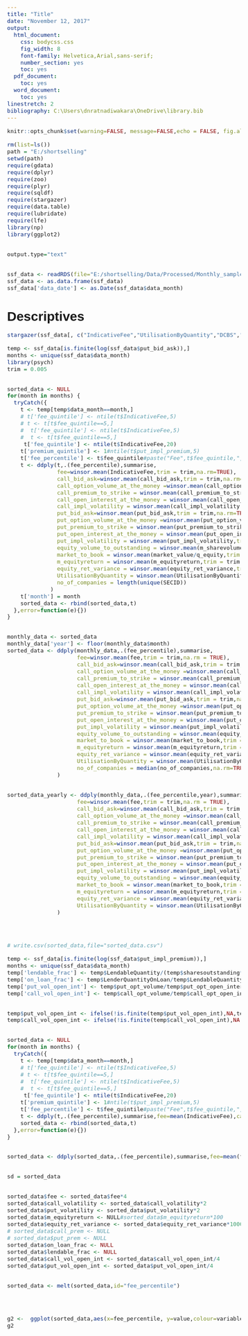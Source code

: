 ```yaml
---
title: "Title"
date: "November 12, 2017"
output:
  html_document:
    css: bodycss.css
    fig_width: 8
    font-family: Helvetica,Arial,sans-serif;
    number_section: yes
    toc: yes
  pdf_document:
    toc: yes
  word_document:
    toc: yes
linestretch: 2
bibliography: C:\Users\dnratnadiwakara\OneDrive\library.bib
---
```


<style type="text/css">
body{ 
      font-size: 15px;
      font-family: Helvetica,Arial,sans-serif;
      line-height: 200%;
  }
  
.author {
 font-size: 15px;
 color: Black;
 font-style: normal;
 text-align: center;
}


.date { 
 font-size: 15px;
 color: Black;
 font-style: normal;
 text-align: center;
}

.title{
  text-align: center;
  font-size: 15px;
 color: Black;
 
}

.toc-ignore{
  text-align: center;
  font-size: 15px;
 color: Black;
}

.fluid-row{
  text-align: center;
  font-size: 15px;
 color: Black;
}

</style>

```r
knitr::opts_chunk$set(warning=FALSE, message=FALSE,echo = FALSE, fig.align='center')
```



```r
rm(list=ls())
path = "E:/shortselling"
setwd(path)
require(gdata)
require(dplyr)
require(zoo)
require(plyr)
require(sqldf)
require(stargazer)
require(data.table)
require(lubridate)
require(lfe)
library(np)
library(ggplot2)

output.type="text"

ssf_data <- readRDS(file="E:/shortselling/Data/Processed/Monthly_sample_Nov122017.rds")
ssf_data <- as.data.frame(ssf_data)
ssf_data['data_date'] <- as.Date(ssf_data$data_month)

```

# Descriptives
```r

stargazer(ssf_data[, c("IndicativeFee","UtilisationByQuantity","DCBS","LenderQuantityOnLoan","LendableQuantity")], type = output.type, summary.stat = c("mean", "sd", "p25", "median", "p75", "n"),notes = "",digits = 4)
```



```r
temp <- ssf_data[is.finite(log(ssf_data$put_bid_ask)),]
months <- unique(ssf_data$data_month)
library(psych)
trim = 0.005

sorted_data <- NULL
for(month in months) {
  tryCatch({
    t <- temp[temp$data_month==month,]
    # t['fee_quintile'] <- ntile(t$IndicativeFee,5)
    # t <- t[t$fee_quintile==5,]
    #  t['fee_quintile'] <- ntile(t$IndicativeFee,5)
    #  t <- t[t$fee_quintile==5,]
     t['fee_quintile'] <- ntile(t$IndicativeFee,20)
    t['premium_quintile'] <- 1#ntile(t$put_impl_premium,5)
    t['fee_percentile'] <- t$fee_quintile#paste("Fee",t$fee_quintile,", Prem",t$premium_quintile)
    t <- ddply(t,.(fee_percentile),summarise,
               fee=winsor.mean(IndicativeFee,trim = trim,na.rm=TRUE),
               call_bid_ask=winsor.mean(call_bid_ask,trim = trim,na.rm=TRUE),
               call_option_volume_at_the_money =winsor.mean(call_option_volume_at_the_money/sharesoutstanding,trim = trim,na.rm=TRUE),
               call_premium_to_strike = winsor.mean(call_premium_to_strike,trim = trim,na.rm=TRUE),
               call_open_interest_at_the_money = winsor.mean(call_open_interest_at_the_money/sharesoutstanding,trim = trim,na.rm=TRUE),
               call_impl_volatility = winsor.mean(call_impl_volatility,trim = trim,na.rm=TRUE),
               put_bid_ask=winsor.mean(put_bid_ask,trim = trim,na.rm=TRUE),
               put_option_volume_at_the_money =winsor.mean(put_option_volume_at_the_money/sharesoutstanding,trim = trim,na.rm=TRUE),
               put_premium_to_strike = winsor.mean(put_premium_to_strike,trim = trim,na.rm=TRUE),
               put_open_interest_at_the_money = winsor.mean(put_open_interest_at_the_money/sharesoutstanding,trim = trim,na.rm=TRUE),
               put_impl_volatility = winsor.mean(put_impl_volatility,trim = trim,na.rm=TRUE),
               equity_volume_to_outstanding = winsor.mean(m_sharevolume/sharesoutstanding,trim = trim,na.rm=TRUE),
               market_to_book = winsor.mean(market_value/q_equity,trim = trim,na.rm=TRUE),
               m_equityreturn = winsor.mean(m_equityreturn,trim = trim,na.rm=TRUE),
               equity_ret_variance = winsor.mean(equity_ret_variance,trim = trim,na.rm=TRUE),
               UtilisationByQuantity = winsor.mean(UtilisationByQuantity,trim = trim,na.rm=TRUE),
               no_of_companies = length(unique(SECID))
             )
    t['month'] = month
    sorted_data <- rbind(sorted_data,t)
  },error=function(e){})
}

monthly_data <- sorted_data
monthly_data['year'] <- floor(monthly_data$month)
sorted_data <- ddply(monthly_data,.(fee_percentile),summarise,
                     fee=winsor.mean(fee,trim = trim,na.rm = TRUE),
                     call_bid_ask=winsor.mean(call_bid_ask,trim = trim,na.rm=TRUE),
                     call_option_volume_at_the_money =winsor.mean(call_option_volume_at_the_money,trim = trim,na.rm=TRUE),
                     call_premium_to_strike = winsor.mean(call_premium_to_strike,trim = trim,na.rm=TRUE),
                     call_open_interest_at_the_money = winsor.mean(call_open_interest_at_the_money,trim = trim,na.rm=TRUE),
                     call_impl_volatility = winsor.mean(call_impl_volatility,trim = trim,na.rm=TRUE),
                     put_bid_ask=winsor.mean(put_bid_ask,trim = trim,na.rm=TRUE),
                     put_option_volume_at_the_money =winsor.mean(put_option_volume_at_the_money,trim = trim,na.rm=TRUE),
                     put_premium_to_strike = winsor.mean(put_premium_to_strike,trim = trim,na.rm=TRUE),
                     put_open_interest_at_the_money = winsor.mean(put_open_interest_at_the_money,trim = trim,na.rm=TRUE),
                     put_impl_volatility = winsor.mean(put_impl_volatility,trim = trim,na.rm=TRUE),
                     equity_volume_to_outstanding = winsor.mean(equity_volume_to_outstanding,trim = trim,na.rm=TRUE),
                     market_to_book = winsor.mean(market_to_book,trim = trim,na.rm=TRUE),
                     m_equityreturn = winsor.mean(m_equityreturn,trim = trim,na.rm=TRUE),
                     equity_ret_variance = winsor.mean(equity_ret_variance,trim = trim,na.rm=TRUE),
                     UtilisationByQuantity = winsor.mean(UtilisationByQuantity,trim = trim,na.rm=TRUE),
                     no_of_companies = median(no_of_companies,na.rm=TRUE)
               )

sorted_data_yearly <- ddply(monthly_data,.(fee_percentile,year),summarise,
                     fee=winsor.mean(fee,trim = trim,na.rm = TRUE),
                     call_bid_ask=winsor.mean(call_bid_ask,trim = trim,na.rm=TRUE),
                     call_option_volume_at_the_money =winsor.mean(call_option_volume_at_the_money,trim = trim,na.rm=TRUE),
                     call_premium_to_strike = winsor.mean(call_premium_to_strike,trim = trim,na.rm=TRUE),
                     call_open_interest_at_the_money = winsor.mean(call_open_interest_at_the_money,trim = trim,na.rm=TRUE),
                     call_impl_volatility = winsor.mean(call_impl_volatility,trim = trim,na.rm=TRUE),
                     put_bid_ask=winsor.mean(put_bid_ask,trim = trim,na.rm=TRUE),
                     put_option_volume_at_the_money =winsor.mean(put_option_volume_at_the_money,trim = trim,na.rm=TRUE),
                     put_premium_to_strike = winsor.mean(put_premium_to_strike,trim = trim,na.rm=TRUE),
                     put_open_interest_at_the_money = winsor.mean(put_open_interest_at_the_money,trim = trim,na.rm=TRUE),
                     put_impl_volatility = winsor.mean(put_impl_volatility,trim = trim,na.rm=TRUE),
                     equity_volume_to_outstanding = winsor.mean(equity_volume_to_outstanding,trim = trim,na.rm=TRUE),
                     market_to_book = winsor.mean(market_to_book,trim = trim,na.rm=TRUE),
                     m_equityreturn = winsor.mean(m_equityreturn,trim = trim,na.rm=TRUE),
                     equity_ret_variance = winsor.mean(equity_ret_variance,trim = trim,na.rm=TRUE),
                     UtilisationByQuantity = winsor.mean(UtilisationByQuantity,trim = trim,na.rm=TRUE)
               )


# write.csv(sorted_data,file="sorted_data.csv")
```


```r
temp <- ssf_data[is.finite(log(ssf_data$put_impl_premium)),]
months <- unique(ssf_data$data_month)
temp['lendable_frac'] <- temp$LendableQuantity/(temp$sharesoutstanding*1e6)
temp['on_loan_frac'] <- temp$LenderQuantityOnLoan/temp$LendableQuantity
temp['put_vol_open_int'] <- temp$put_opt_volume/temp$put_opt_open_interest
temp['call_vol_open_int'] <- temp$call_opt_volume/temp$call_opt_open_interest

temp$put_vol_open_int <- ifelse(!is.finite(temp$put_vol_open_int),NA,temp$put_vol_open_int)
temp$call_vol_open_int <- ifelse(!is.finite(temp$call_vol_open_int),NA,temp$call_vol_open_int)

sorted_data <- NULL
for(month in months) {
  tryCatch({
    t <- temp[temp$data_month==month,]
    # t['fee_quintile'] <- ntile(t$IndicativeFee,5)
    # t <- t[t$fee_quintile==5,]
    #  t['fee_quintile'] <- ntile(t$IndicativeFee,5)
    #  t <- t[t$fee_quintile==5,]
     t['fee_quintile'] <- ntile(t$IndicativeFee,20)
    t['premium_quintile'] <- 1#ntile(t$put_impl_premium,5)
    t['fee_percentile'] <- t$fee_quintile#paste("Fee",t$fee_quintile,", Prem",t$premium_quintile)
    t <- ddply(t,.(fee_percentile),summarise,fee=mean(IndicativeFee),call_prem=mean(call_impl_premium,na.rm=TRUE),put_prem=mean(put_impl_premium),call_volatility = mean(call_impl_volatility,na.rm=TRUE),put_volatility = mean(put_impl_volatility,na.rm=TRUE),equity_ret_variance=mean(equity_ret_variance,na.rm=TRUE),m_equityreturn=mean(m_equityreturn,na.rm=TRUE),lendable_frac = mean(lendable_frac,na.rm=TRUE),on_loan_frac=mean(on_loan_frac,na.rm=TRUE),put_vol_open_int=mean(put_vol_open_int,na.rm=TRUE),call_vol_open_int=mean(call_vol_open_int,na.rm=TRUE))
    sorted_data <- rbind(sorted_data,t)
  },error=function(e){})
}

sorted_data <- ddply(sorted_data,.(fee_percentile),summarise,fee=mean(fee),call_prem=mean(call_prem),put_prem=mean(put_prem),call_volatility = mean(call_volatility),put_volatility =mean(put_volatility), equity_ret_variance=mean(equity_ret_variance), m_equityreturn=mean(m_equityreturn),lendable_frac = mean(lendable_frac),on_loan_frac=mean(on_loan_frac), put_vol_open_int = mean(put_vol_open_int), call_vol_open_int = mean(call_vol_open_int))

sd = sorted_data

sorted_data$fee <- sorted_data$fee*4
sorted_data$call_volatility <- sorted_data$call_volatility*2
sorted_data$put_volatility <- sorted_data$put_volatility*2
sorted_data$m_equityreturn <- NULL#sorted_data$m_equityreturn*100
sorted_data$equity_ret_variance <- sorted_data$equity_ret_variance*1000
# sorted_data$call_prem <- NULL
# sorted_data$put_prem <- NULL
sorted_data$on_loan_frac <- NULL
sorted_data$lendable_frac <- NULL
sorted_data$call_vol_open_int <- sorted_data$call_vol_open_int/4 
sorted_data$put_vol_open_int <- sorted_data$put_vol_open_int/4

sorted_data <- melt(sorted_data,id="fee_percentile")


g2 <-  ggplot(sorted_data,aes(x=fee_percentile, y=value,colour=variable)) + geom_line(aes(linetype=variable), size=1) +scale_linetype_manual(values = c(1,1,1,1,1,1,1,1))+scale_colour_manual(values=c("black","blue","red","green","darkgreen","purple","coral3","goldenrod"))+ theme_bw()+ylab("") + xlab(" Fee Percentile")+ labs(title = "")+ theme(legend.position="bottom")+  ylim(0,2.5)+theme(axis.text.y=element_blank())#+scale_y_continuous(limits = c(0.05, 0.06))
g2
```

